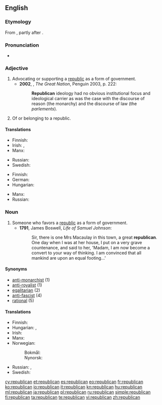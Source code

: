 {{also|Republican}}
==English==

===Etymology===
From {{suffix|republic|an}}, partly after {{etyl|fr}} {{term|républicain}}.

===Pronunciation===
* {{a|UK}} {{IPA|/ɹɪˈpʌblɪkən/}}

===Adjective===
{{en-adj}}

# Advocating or supporting a [[republic]] as a form of government. {{defdate|from 17th c.}}
#* '''2002''', {{w|Colin Jones (historian)|Colin Jones}}, ''The Great Nation'', Penguin 2003, p. 222:
#*: '''Republican''' ideology had no obvious institutional focus and ideological carrier as was the case with the discourse of reason (the monarchy) and the discourse of law (the ''parlements'').
# Of or belonging to a republic. {{defdate|from 17th c.}}

====Translations====
{{trans-top|favoring a republic}}
* Finnish: {{t+|fi|tasavaltalainen}}
* Irish: {{t-|ga|poblachtach}}, {{t-|ga|poblachtánach}}
* Manx: {{t-|gv|pobblaghtagh}}
{{trans-mid}}
* Russian: {{t+|ru|республиканский|tr=respublikánskij|sc=Cyrl}}
* Swedish: {{t-|sv|republikansk}}
{{trans-bottom}}

{{trans-top|of or belonging to a republic}}
* Finnish: {{t+|fi|tasavaltalainen}}
* German: {{t|de|republikanisch}}
* Hungarian: {{t+|hu|köztársasági}}
{{trans-mid}}
* Manx: {{t-|gv|pobblaghtagh}}
* Russian: {{t+|ru|республиканский|tr=respublikánskij|sc=Cyrl}}
{{trans-bottom}}

===Noun===
{{en-noun}}

# Someone who favors a [[republic]] as a form of government. {{defdate|from 17th c.}}
#* '''1791''', James Boswell, ''Life of Samuel Johnson'':
#*: Sir, there is one Mrs Macaulay in this town, a great '''republican'''. One day when I was at her house, I put on a very grave countenance, and said to her, 'Madam, I am now become a convert to your way of thinking. I am convinced that all mankind are upon an equal footing...'

====Synonyms====
* [[anti-monarchist]] (1)
* [[anti-royalist]] (1)
* [[egalitarian]] (2)
* [[anti-fascist]] (4)
* [[rational]] (5)

====Translations====
{{trans-top|someone who favors a republic}}
* Finnish: {{t+|fi|tasavaltalainen}}
* Hungarian: {{t+|hu|republikánus}}, {{t-|hu|köztársaságpárti}}
* Irish: {{t-|ga|poblachtach|m}}
* Manx: {{t-|gv|pobblaghtagh|m}}
* Norwegian:
*: Bokmål: {{t+|nb|republikaner|m}}
*: Nynorsk: {{t-|nn|republikanar|m}}
{{trans-mid}}
* Russian: {{t+|ru|республиканец|m|tr=respublikánec|sc=Cyrl}}, {{t+|ru|республиканка|f|tr=respublikánka|sc=Cyrl}}
* Swedish: {{t-|sv|republikan|c}}
{{trans-bottom}}

[[cy:republican]]
[[et:republican]]
[[es:republican]]
[[eo:republican]]
[[fr:republican]]
[[ko:republican]]
[[io:republican]]
[[it:republican]]
[[kn:republican]]
[[hu:republican]]
[[ml:republican]]
[[ja:republican]]
[[pl:republican]]
[[ru:republican]]
[[simple:republican]]
[[fi:republican]]
[[ta:republican]]
[[te:republican]]
[[vi:republican]]
[[zh:republican]]